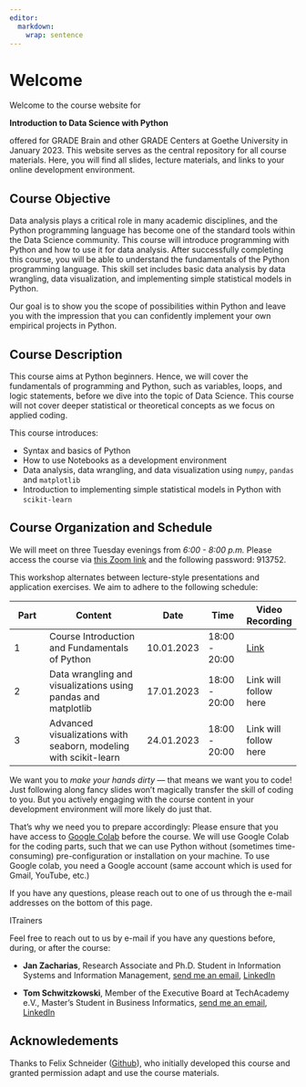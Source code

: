 ```yaml
---
editor: 
  markdown: 
    wrap: sentence
---
```


# Welcome {.unnumbered}

Welcome to the course website for

**Introduction to Data Science with Python**

offered for GRADE Brain and other GRADE Centers at Goethe University in January 2023.
This website serves as the central repository for all course materials.
Here, you will find all slides, lecture materials, and links to your online development environment.

## Course Objective

Data analysis plays a critical role in many academic disciplines, and the Python programming language has become one of the standard tools within the Data Science community.
This course will introduce programming with Python and how to use it for data analysis.
After successfully completing this course, you will be able to understand the fundamentals of the Python programming language.
This skill set includes basic data analysis by data wrangling, data visualization, and implementing simple statistical models in Python.

Our goal is to show you the scope of possibilities within Python and leave you with the impression that you can confidently implement your own empirical projects in Python.

## Course Description

This course aims at Python beginners.
Hence, we will cover the fundamentals of programming and Python, such as variables, loops, and logic statements, before we dive into the topic of Data Science.
This course will not cover deeper statistical or theoretical concepts as we focus on applied coding.

This course introduces:

-   Syntax and basics of Python
-   How to use Notebooks as a development environment
-   Data analysis, data wrangling, and data visualization using `numpy`, `pandas` and `matplotlib`
-   Introduction to implementing simple statistical models in Python with `scikit-learn`

## Course Organization and Schedule

We will meet on three Tuesday evenings from *6:00 - 8:00 p.m.* Please access the course via [this Zoom link](https://uni-frankfurt.zoom.us/j/66162332766?pwd=Y3FYR1p1Q2tONXRHNlpDQjNJYzQrdz09) and the following password: 913752.

This workshop alternates between lecture-style presentations and application exercises.
We aim to adhere to the following schedule:

| Part | Content                                                          | Date       | Time          | Video Recording                                                                            |
|-----------|------------------------------|-----------|-----------|-----------|
| 1    | Course Introduction and Fundamentals of Python                   | 10.01.2023 | 18:00 - 20:00 | [Link](https://drive.google.com/file/d/12Sfd1IN9kaVdKMTp26Z9_FpJ9Ax5grX3/view?usp=sharing) |
| 2    | Data wrangling and visualizations using pandas and matplotlib    | 17.01.2023 | 18:00 - 20:00 | Link will follow here                                                                      |
| 3    | Advanced visualizations with seaborn, modeling with scikit-learn | 24.01.2023 | 18:00 - 20:00 | Link will follow here                                                                      |

We want you to *make your hands dirty* --- that means we want you to code!
Just following along fancy slides won't magically transfer the skill of coding to you.
But you actively engaging with the course content in your development environment will more likely do just that.

That's why we need you to prepare accordingly: Please ensure that you have access to [Google Colab](https://colab.research.google.com/) before the course.
We will use Google Colab for the coding parts, such that we can use Python without (sometimes time-consuming) pre-configuration or installation on your machine.
To use Google colab, you need a Google account (same account which is used for Gmail, YouTube, etc.)

If you have any questions, please reach out to one of us through the e-mail addresses on the bottom of this page.

ITrainers

<!-- Include a short biography for all teachers and include their email and personal websites -->

Feel free to reach out to us by e-mail if you have any questions before, during, or after the course:

-   **Jan Zacharias**, Research Associate and Ph.D.
    Student in Information Systems and Information Management, [send me an email](mailto:zacharias@wiwi.uni-frankfurt.de), [LinkedIn](https://www.linkedin.com/in/jan-zacharias-313322177)

-   **Tom Schwitzkowski**, Member of the Executive Board at TechAcademy e.V., Master's Student in Business Informatics, [send me an email](mailto:tom.schwitzkowski@tech-academy.io), [LinkedIn](https://www.linkedin.com/in/tom-schwitzkowski/)

<!-- ## License {.unnumbered} -->

<!-- <!-- Describe the course license here. More information on licenses: https://opensource.org/licenses -->

<!-- <a rel="license" href="https://creativecommons.org/licenses/by-sa/4.0/"><img src="https://licensebuttons.net/l/by-sa/4.0/88x31.png" alt="Creative Commons License" style="border-width:0"/></a><br />This online work is licensed under a <a rel="license" href="https://creativecommons.org/licenses/by-sa/4.0/">Creative Commons Attribution-ShareAlike 4.0 International</a>. -->

<!-- Visit [here](https://github.com/rstudio-education/datascience-box/blob/master/LICENSE.md) for more information about the license. -->

## Acknowledements {.unnumbered}

<!-- Include any acknowledgements for the course here, especially if you relied on some materials -->

Thanks to Felix Schneider ([Github](https://github.com/flxmschneider)), who initially developed this course and granted permission adapt and use the course materials.
